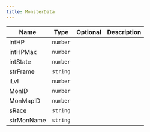 ```yaml
---
title: MonsterData
---
```


| Name | Type | Optional | Description |
|------|------|----------|-------------|
| intHP | `number` |  |  |
| intHPMax | `number` |  |  |
| intState | `number` |  |  |
| strFrame | `string` |  |  |
| iLvl | `number` |  |  |
| MonID | `number` |  |  |
| MonMapID | `number` |  |  |
| sRace | `string` |  |  |
| strMonName | `string` |  |  |